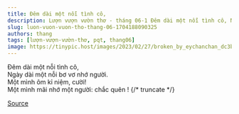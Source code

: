```yaml
---
title: Đêm dài một nỗi tình cô,
description: Lượn vượn vườn thơ - tháng 06-1 Đêm dài một nỗi tình cô, Ngày dài một nỗi bơ vơ nhớ người.
slug: luon-vuon-vuon-tho-thang-06-1704188090325
authors: thang
tags: [lượn-vượn-vườn-thơ, pqt, thang06]
image: https://tinypic.host/images/2023/02/27/broken_by_eychanchan_dc3bns1-fullview.th.jpg
---
```


Đêm dài một nỗi tình cô,\
Ngày dài một nỗi bơ vơ nhớ người.\
Một mình ôm kỉ niệm, cười!\
Một mình mãi nhớ một người: chắc quên !
{/* truncate */}


[Source](https://www.facebook.com/ape.poem/posts/pfbid0Ry1VTfFWU9BUjJq65XmHWTJDQBbSY5zVAGGnzzj7jPes8b1ojmeBrQteVjQSMizXl)
